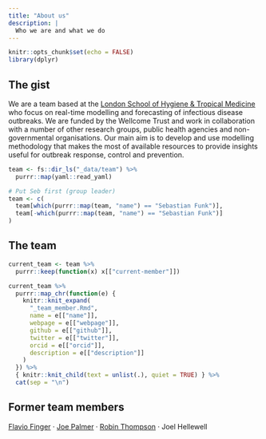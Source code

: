 ```yaml
---
title: "About us"
description: |
  Who we are and what we do
---
```


```r
knitr::opts_chunk$set(echo = FALSE)
library(dplyr)
```


## The gist 

We are a team based at the [London School of Hygiene & Tropical Medicine](https://www.lshtm.ac.uk) who focus on real-time modelling and forecasting of infectious disease outbreaks. We are funded by the Wellcome Trust and work in collaboration with a number of other research groups, public health agencies and non-governmental organisations. Our main aim is to develop and use modelling methodology that makes the most of available resources to provide insights useful for outbreak response, control and prevention. 

```r
team <- fs::dir_ls("_data/team") %>%
  purrr::map(yaml::read_yaml)

# Put Seb first (group leader)
team <- c(
  team[which(purrr::map(team, "name") == "Sebastian Funk")],
  team[-which(purrr::map(team, "name") == "Sebastian Funk")]
)
```

## The team

```r
current_team <- team %>%
  purrr::keep(function(x) x[["current-member"]])
```

```r
current_team %>%
  purrr::map_chr(function(e) {
    knitr::knit_expand(
      "_team_member.Rmd", 
      name = e[["name"]],
      webpage = e[["webpage"]],
      github = e[["github"]],
      twitter = e[["twitter"]],
      orcid = e[["orcid"]],
      description = e[["description"]]
    )
  }) %>%
  { knitr::knit_child(text = unlist(.), quiet = TRUE) } %>%
  cat(sep = "\n")
```

## Former team members

[Flavio Finger](https://ffinger.github.io/) · [Joe Palmer](https://pure.royalholloway.ac.uk/portal/en/persons/joseph-palmer(dce02baf-426d-4ea1-a242-818b7cf5158a).html) · [Robin Thompson](https://warwick.ac.uk/fac/sci/maths/people/staff/thompson/) · Joel Hellewell
